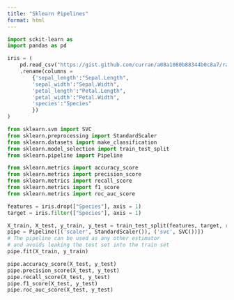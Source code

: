 ```yaml
---
title: "Sklearn Pipelines"
format: html
---
```



```python
import sckit-learn as 
import pandas as pd

iris = (
    pd.read_csv("https://gist.github.com/curran/a08a1080b88344b0c8a7/raw/0e7a9b0a5d22642a06d3d5b9bcbad9890c8ee534/iris.csv")
    .rename(columns = 
        {'sepal_length':"Sepal.Length", 
        'sepal_width':"Sepal.Width", 
        'petal_length':"Petal.Length", 
        'petal_width':"Petal.Width",
        'species':"Species"
        })
)

```


```python
from sklearn.svm import SVC
from sklearn.preprocessing import StandardScaler
from sklearn.datasets import make_classification
from sklearn.model_selection import train_test_split
from sklearn.pipeline import Pipeline

from sklearn.metrics import accuracy_score
from sklearn.metrics import precision_score
from sklearn.metrics import recall_score
from sklearn.metrics import f1_score
from sklearn.metrics import roc_auc_score

features = iris.drop(["Species"], axis = 1) 
target = iris.filter(["Species"], axis = 1)

X_train, X_test, y_train, y_test = train_test_split(features, target, random_state=0)
pipe = Pipeline([('scaler', StandardScaler()), ('svc', SVC())])
# The pipeline can be used as any other estimator
# and avoids leaking the test set into the train set
pipe.fit(X_train, y_train)

pipe.accuracy_score(X_test, y_test)
pipe.precision_score(X_test, y_test)
pipe.recall_score(X_test, y_test)
pipe.f1_score(X_test, y_test)
pipe.roc_auc_score(X_test, y_test)
```


